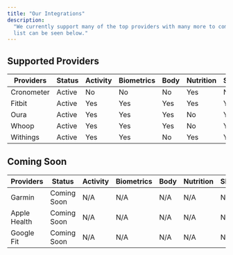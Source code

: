 ```yaml
---
title: "Our Integrations"
description:
  "We currently support many of the top providers with many more to come. A full
  list can be seen below."
---
```


## Supported Providers

| Providers  | Status | Activity | Biometrics | Body | Nutrition | Sleep | User |
| ---------- | ------ | -------- | ---------- | ---- | --------- | ----- | ---- |
| Cronometer | Active | No       | No         | No   | Yes       | No    | No   |
| Fitbit     | Active | Yes      | Yes        | Yes  | Yes       | Yes   | Yes  |
| Oura       | Active | Yes      | Yes        | Yes  | No        | Yes   | Yes  |
| Whoop      | Active | Yes      | Yes        | Yes  | No        | Yes   | Yes  |
| Withings   | Active | Yes      | Yes        | No   | Yes       | Yes   | No   |

## Coming Soon

| Providers    | Status      | Activity | Biometrics | Body | Nutrition | Sleep | User |
| ------------ | ----------- | -------- | ---------- | ---- | --------- | ----- | ---- |
| Garmin       | Coming Soon | N/A      | N/A        | N/A  | N/A       | N/A   | N/A  |
| Apple Health | Coming Soon | N/A      | N/A        | N/A  | N/A       | N/A   | N/A  |
| Google Fit   | Coming Soon | N/A      | N/A        | N/A  | N/A       | N/A   | N/A  |
